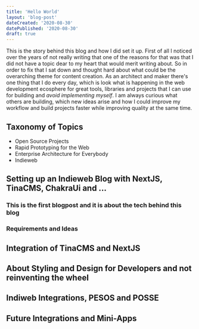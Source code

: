 ```yaml
---
title: 'Hello World'
layout: 'blog-post'
dateCreated: '2020-08-30'
datePublished: '2020-08-30'
draft: true
---
```


This is the story behind this blog and how I did set it up. First of all I noticed over the years of not really writing that one of the reasons for that was that I did not have a topic dear to my heart that would merit writing about.
So in order to fix that I sat down and thought hard about what could be the overarching theme for content creation. As an architect and maker there's one thing that I do every day, which is look what is happening in the web development ecosphere for great tools, libraries and projects that I can use for building and _avoid implementing myself_.
I am always curious what others are building, which new ideas arise and how I could improve my workflow and build projects faster while improving quality at the same time.

## Taxonomy of Topics

- Open Source Projects
- Rapid Prototyping for the Web
- Enterprise Architecture for Everybody
- Indieweb

## Setting up an Indieweb Blog with NextJS, TinaCMS, ChakraUi and ...

### This is the first blogpost and it is about the tech behind this blog

### Requirements and Ideas

## Integration of TinaCMS and NextJS

## About Styling and Design for Developers and not reinventing the wheel

## Indiweb Integrations, PESOS and POSSE

## Future Integrations and Mini-Apps
